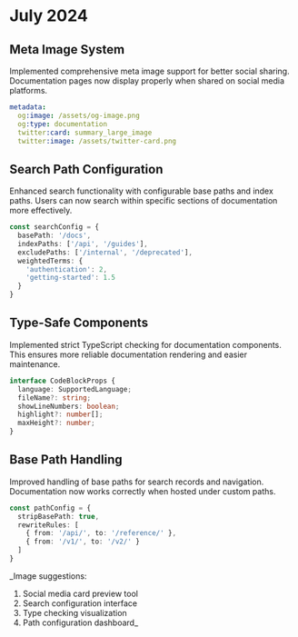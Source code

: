 # July 2024

## Meta Image System
Implemented comprehensive meta image support for better social sharing. Documentation pages now display properly when shared on social media platforms.

```yaml
metadata:
  og:image: /assets/og-image.png
  og:type: documentation
  twitter:card: summary_large_image
  twitter:image: /assets/twitter-card.png
```

## Search Path Configuration
Enhanced search functionality with configurable base paths and index paths. Users can now search within specific sections of documentation more effectively.

```typescript
const searchConfig = {
  basePath: '/docs',
  indexPaths: ['/api', '/guides'],
  excludePaths: ['/internal', '/deprecated'],
  weightedTerms: {
    'authentication': 2,
    'getting-started': 1.5
  }
}
```

## Type-Safe Components
Implemented strict TypeScript checking for documentation components. This ensures more reliable documentation rendering and easier maintenance.

```typescript
interface CodeBlockProps {
  language: SupportedLanguage;
  fileName?: string;
  showLineNumbers: boolean;
  highlight?: number[];
  maxHeight?: number;
}
```

## Base Path Handling
Improved handling of base paths for search records and navigation. Documentation now works correctly when hosted under custom paths.

```typescript
const pathConfig = {
  stripBasePath: true,
  rewriteRules: [
    { from: '/api/', to: '/reference/' },
    { from: '/v1/', to: '/v2/' }
  ]
}
```

_Image suggestions:
1. Social media card preview tool
2. Search configuration interface
3. Type checking visualization
4. Path configuration dashboard_